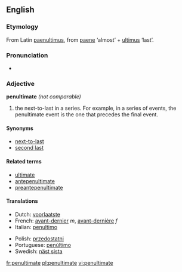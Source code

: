 ==English==
===Etymology===
From Latin [[paenultimus]], from [[paene]] ‘almost’ + [[ultimus]] ‘last’.

===Pronunciation===
{{IPA|/pɪ'nʌltɪmət/}}
*{{audio|en-us-penultimate.ogg|Audio (US)}}

===Adjective===
'''penultimate''' ''(not comparable)''
# the next-to-last in a series. For example, in a series of events, the penultimate event is the one that precedes the final event.

====Synonyms====
*[[next-to-last]]
*[[second last]]

====Related terms====
*[[ultimate]]
*[[antepenultimate]]
*[[preantepenultimate]]

====Translations====
{{top}}
*Dutch: [[voorlaatste]]
*French: [[avant-dernier]] ''m'', [[avant-dernière]] ''f''
*Italian: [[penultimo]]
{{mid}}
*Polish: [[przedostatni]]
*Portuguese: [[penúltimo]]
*Swedish: [[näst sista]]
{{bottom}}

[[fr:penultimate]]
[[pl:penultimate]]
[[vi:penultimate]]